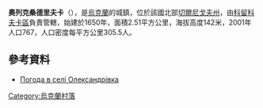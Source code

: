 {{coord|51|38|39|N|32|8|43|E|scale:100000|display=title}}

'''奧列克桑德里夫卡'''（{{lang-uk|Олександрівка}}），是[[烏克蘭|烏克蘭]]的城鎮，位於該國北部[[切爾尼戈夫州|切爾尼戈夫州]]，由[[科留科夫卡區|科留科夫卡區]]負責管轄，始建於1650年，面積2.51平方公里，海拔高度142米，2001年人口767，人口密度每平方公里305.5人。

==參考資料==
* [http://weather.in.ua/ua/chernigovskaja/18639 Погода в селі Олександрівка] {{Wayback|url=http://weather.in.ua/ua/chernigovskaja/18639 |date=20111220121541 }}

{{Ukraine-geo-stub}}
[[Category:烏克蘭村落|Category:烏克蘭村落]]